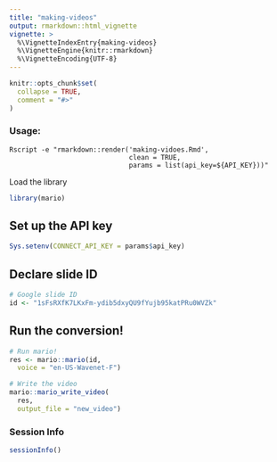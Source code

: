 ```yaml
---
title: "making-videos"
output: rmarkdown::html_vignette
vignette: >
  %\VignetteIndexEntry{making-videos}
  %\VignetteEngine{knitr::rmarkdown}
  %\VignetteEncoding{UTF-8}
---
```


```r
knitr::opts_chunk$set(
  collapse = TRUE,
  comment = "#>"
)
```

### Usage:
```
Rscript -e "rmarkdown::render('making-vidoes.Rmd',
                              clean = TRUE,
                              params = list(api_key=${API_KEY}))"
```

Load the library
```r
library(mario)
```

## Set up the API key

```r
Sys.setenv(CONNECT_API_KEY = params$api_key)
```

## Declare slide ID
```r
# Google slide ID
id <- "1sFsRXfK7LKxFm-ydib5dxyQU9fYujb95katPRu0WVZk"
```

## Run the conversion!
```r
# Run mario!
res <- mario::mario(id,
  voice = "en-US-Wavenet-F")

# Write the video
mario::mario_write_video(
  res,
  output_file = "new_video")
```

### Session Info

```r
sessionInfo()
```
